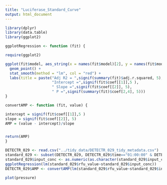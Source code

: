 ```yaml
---
title: "Luciferase_Standard_Curve"
output: html_document
---
```


```r
library(dplyr)
library(data.table)
library(ggplot2)
```

```r
ggplotRegression <- function (fit) {

require(ggplot2)

ggplot(fit$model, aes_string(x = names(fit$model)[2], y = names(fit$model)[1])) + 
  geom_point() +
  stat_smooth(method = "lm", col = "red") +
  labs(title = paste("Adj R2 = ",signif(summary(fit)$adj.r.squared, 5),
                     "Intercept =",signif(fit$coef[[1]],5 ),
                     " Slope =",signif(fit$coef[[2]], 5),
                     " P =",signif(summary(fit)$coef[2,4], 5)))
}
```

```r

convertAMP <- function (fit, value) {

intercept = signif(fit$coef[[1]],5 )
slope = signif(fit$coef[[2]], 5)
AMP = (value - intercept)/slope


return(AMP)
}
```


```r
DETECTR_029 <- read.csv("../tidy_data/DETECTR_029_tidy_metadata.csv")
standard_029 <- subset(DETECTR_029, DETECTR_029$time=="01:00:00" & DETECTR_029$sample_set=="standard")
standard_029$input_conc <- as.numeric(as.character(standard_029$input_conc))
ggplotRegression(lm(standard_029$rfu_value~standard_029$input_conc))
DETECTR_029$AMP <- convertAMP(lm(standard_029$rfu_value~standard_029$input_conc), DETECTR_029$rfu_value)


```


```r
plot(pressure)
```



